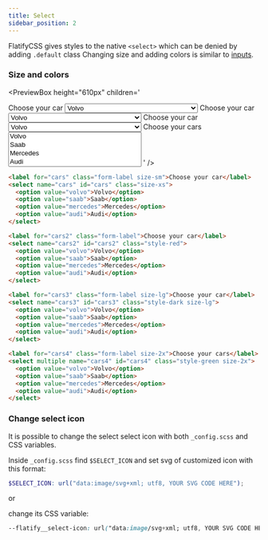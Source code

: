 ```yaml
---
title: Select
sidebar_position: 2
---
```



FlatifyCSS gives styles to the native `<select>` which can be denied by adding `.default` class Changing size and adding colors is similar to [inputs](/docs/forms/inputs).

### Size and colors

<PreviewBox
	height="610px"
	children='<!DOCTYPE html>
<html lang="en">
	<head>
		<meta charset="UTF-8" />
		<meta http-equiv="X-UA-Compatible" content="IE=edge" />
		<meta name="viewport" content="width=device-width, initial-scale=1.0" />
		<link rel="stylesheet" href="https://raw.githack.com/amir2mi/FlatifyCSS/master/dist/css/flatify-min.css" />
		<title>Inputs</title>
		<style>
			select {
				width: 20em
			}
		</style>
	</head>
	<body>
		<label for="cars" class="form-label size-sm">Choose your car</label>
		<select name="cars" id="cars" class="size-xs">
			<option value="volvo">Volvo</option>
			<option value="saab">Saab</option>
			<option value="mercedes">Mercedes</option>
			<option value="audi">Audi</option>
		</select>
		<label for="cars2" class="form-label">Choose your car</label>
		<select name="cars2" id="cars2" class="style-red">
			<option value="volvo">Volvo</option>
			<option value="saab">Saab</option>
			<option value="mercedes">Mercedes</option>
			<option value="audi">Audi</option>
		</select>
		<label for="cars3" class="form-label size-lg">Choose your car</label>
		<select name="cars3" id="cars3" class="style-dark size-lg">
			<option value="volvo">Volvo</option>
			<option value="saab">Saab</option>
			<option value="mercedes">Mercedes</option>
			<option value="audi">Audi</option>
		</select>
		<label for="cars4" class="form-label size-2x">Choose your cars</label>
		<select multiple name="cars4" id="cars4" class="style-green size-2x">
			<option value="volvo">Volvo</option>
			<option value="saab">Saab</option>
			<option value="mercedes">Mercedes</option>
			<option value="audi">Audi</option>
		</select>
    </body>

</html>'
/>

```html title="index.html"
<label for="cars" class="form-label size-sm">Choose your car</label>
<select name="cars" id="cars" class="size-xs">
  <option value="volvo">Volvo</option>
  <option value="saab">Saab</option>
  <option value="mercedes">Mercedes</option>
  <option value="audi">Audi</option>
</select>

<label for="cars2" class="form-label">Choose your car</label>
<select name="cars2" id="cars2" class="style-red">
  <option value="volvo">Volvo</option>
  <option value="saab">Saab</option>
  <option value="mercedes">Mercedes</option>
  <option value="audi">Audi</option>
</select>

<label for="cars3" class="form-label size-lg">Choose your car</label>
<select name="cars3" id="cars3" class="style-dark size-lg">
  <option value="volvo">Volvo</option>
  <option value="saab">Saab</option>
  <option value="mercedes">Mercedes</option>
  <option value="audi">Audi</option>
</select>

<label for="cars4" class="form-label size-2x">Choose your cars</label>
<select multiple name="cars4" id="cars4" class="style-green size-2x">
  <option value="volvo">Volvo</option>
  <option value="saab">Saab</option>
  <option value="mercedes">Mercedes</option>
  <option value="audi">Audi</option>
</select>
```

### Change select icon

It is possible to change the select select icon with both `_config.scss` and CSS variables.

Inside `_config.scss` find `$SELECT_ICON` and set svg of customized icon with this format:

```scss title="_config.scss"
$SELECT_ICON: url("data:image/svg+xml; utf8, YOUR SVG CODE HERE");
```

or

change its CSS variable:

```css title="style.css"
--flatify__select-icon: url("data:image/svg+xml; utf8, YOUR SVG CODE HERE");
```
